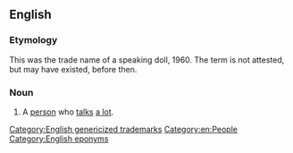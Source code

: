 ==English==

===Etymology===
This was the trade name of a speaking doll, 1960. {{qualifier|See [[w:Chatty Cathy|Wikipedia's article on Chatty Cathy]].}} The term is not attested, but may have existed, before then.

===Noun===
{{en-noun|head=[[chatty|Chatty]] [[Cathy]]|Chatty Cathies}}

# A [[person]] who [[talk]]s [[a lot]].

[[Category:English genericized trademarks]]
[[Category:en:People]]
[[Category:English eponyms]]